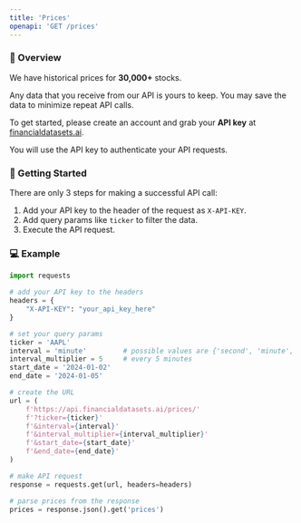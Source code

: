```yaml
---
title: 'Prices'
openapi: 'GET /prices'
---
```


### 👋  Overview
We have historical prices for <b>30,000+</b> stocks.

Any data that you receive from our API is yours to keep. You may save the data to minimize repeat API calls.

To get started, please create an account and grab your <b>API key</b> at [financialdatasets.ai](https://financialdatasets.ai).

You will use the API key to authenticate your API requests.

###  🚀  Getting Started
There are only 3 steps for making a successful API call:
1. Add your API key to the header of the request as `X-API-KEY`.
2. Add query params like `ticker` to filter the data.
3. Execute the API request.

### 💻  Example

```python Prices
import requests

# add your API key to the headers
headers = {
    "X-API-KEY": "your_api_key_here"
}

# set your query params
ticker = 'AAPL'
interval = 'minute'         # possible values are {'second', 'minute', 'day', 'week', 'month', 'quarter', 'year'}
interval_multiplier = 5     # every 5 minutes
start_date = '2024-01-02'
end_date = '2024-01-05'

# create the URL
url = (
    f'https://api.financialdatasets.ai/prices/'
    f'?ticker={ticker}'
    f'&interval={interval}'
    f'&interval_multiplier={interval_multiplier}'
    f'&start_date={start_date}'
    f'&end_date={end_date}'
)

# make API request
response = requests.get(url, headers=headers)

# parse prices from the response
prices = response.json().get('prices')
```